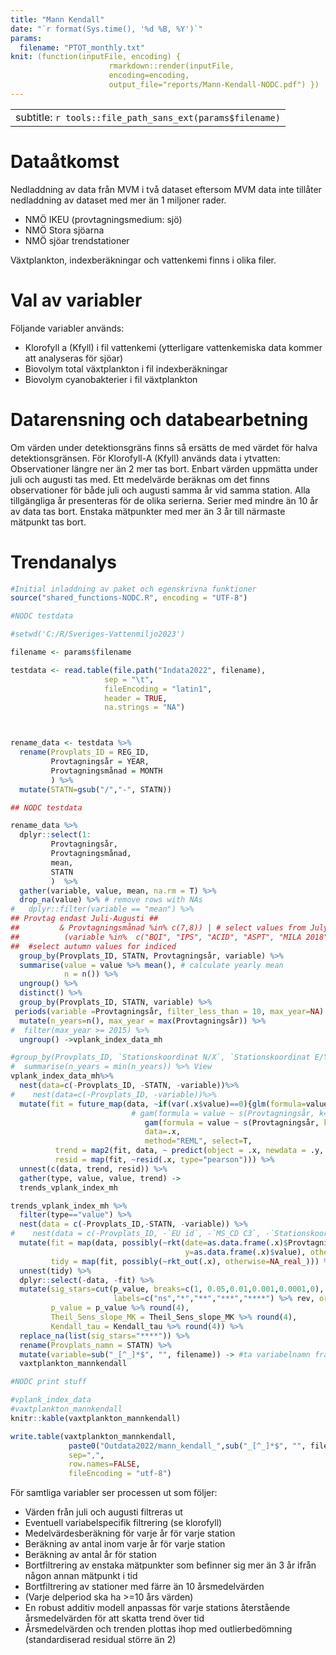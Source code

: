 ```yaml
---
title: "Mann Kendall"
date: "`r format(Sys.time(), '%d %B, %Y')`"
params: 
  filename: "PTOT_monthly.txt"
knit: (function(inputFile, encoding) {
                      rmarkdown::render(inputFile,
                      encoding=encoding, 
                      output_file="reports/Mann-Kendall-NODC.pdf") })
---
```


---
subtitle: `r tools::file_path_sans_ext(params$filename)`
---

# Dataåtkomst

Nedladdning av data från MVM i två dataset eftersom MVM data inte tillåter nedladdning av dataset med mer än 1 miljoner rader. 

* NMÖ IKEU (provtagningsmedium: sjö)
* NMÖ Stora sjöarna
* NMÖ sjöar trendstationer

Växtplankton, indexberäkningar och vattenkemi finns i olika filer.

# Val av variabler
Följande variabler används:

*	Klorofyll a (Kfyll) i fil vattenkemi (ytterligare vattenkemiska data kommer att analyseras för sjöar)
*	Biovolym total växtplankton i fil indexberäkningar
*	Biovolym cyanobakterier i fil växtplankton

# Datarensning och databearbetning
Om värden under detektionsgräns finns så ersätts de med värdet för halva detektionsgränsen.
För Klorofyll-A (Kfyll) används data i ytvatten: Observationer längre ner än 2 mer tas bort. 
Enbart värden uppmätta under juli och augusti tas med. Ett medelvärde beräknas om det finns observationer för både juli och augusti samma år vid samma station. 
Alla tillgängliga år presenteras för de olika serierna.
Serier med mindre än 10 år av data tas bort. Enstaka mätpunkter med mer än 3 år till närmaste mätpunkt tas bort.

# Trendanalys

```r
#Initial inladdning av paket och egenskrivna funktioner
source("shared_functions-NODC.R", encoding = "UTF-8")
```



```r
#NODC testdata

#setwd('C:/R/Sveriges-Vattenmiljo2023')

filename <- params$filename

testdata <- read.table(file.path("Indata2022", filename),
                     sep = "\t",
                     fileEncoding = "latin1",
                     header = TRUE,
                     na.strings = "NA")



rename_data <- testdata %>% 
  rename(Provplats_ID = REG_ID,
         Provtagningsår = YEAR,
         Provtagningsmånad = MONTH
         ) %>%
  mutate(STATN=gsub("/","-", STATN))

```





```r
## NODC testdata

rename_data %>% 
  dplyr::select(1:
         Provtagningsår, 
         Provtagningsmånad,
         mean,
         STATN
         )  %>%
  gather(variable, value, mean, na.rm = T) %>%
  drop_na(value) %>% # remove rows with NAs
#   dplyr::filter(variable == "mean") %>%
## Provtag endast Juli-Augusti ##         
##         & Provtagningsmånad %in% c(7,8)) | # select values from July and August 
##          (variable %in%  c("BQI", "IPS", "ACID", "ASPT", "MILA 2018") & Provtagningsmånad %in% c(9,10,11)))%>%
##  #select autumn values for indiced
  group_by(Provplats_ID, STATN, Provtagningsår, variable) %>% 
  summarise(value = value %>% mean(), # calculate yearly mean
            n = n()) %>% 
  ungroup() %>% 
  distinct() %>% 
  group_by(Provplats_ID, STATN, variable) %>% 
 periods(variable =Provtagningsår, filter_less_than = 10, max_year=NA) %>% ### Periods är en funktion från shared_functions.R
  mutate(n_years=n(), max_year = max(Provtagningsår)) %>%
#  filter(max_year >= 2015) %>% 
  ungroup() ->vplank_index_data_mh
```




```r
#group_by(Provplats_ID, `Stationskoordinat N/X`, `Stationskoordinat E/Y`, variable, Regionala)# %>%
#  summarise(n_years = min(n_years)) %>% View
vplank_index_data_mh%>%
  nest(data=c(-Provplats_ID, -STATN, -variable))%>% 
#    nest(data=c(-Provplats_ID, -variable))%>% 
  mutate(fit = future_map(data, ~if(var(.x$value)==0){glm(formula=value~Provtagningsår, data=.x)}else{
                           # gam(formula = value ~ s(Provtagningsår, k=unique(.x$n_years-2)),
                              gam(formula = value ~ s(Provtagningsår, k=unique(floor(.x$n_years/2))),
                              data=.x, 
                              method="REML", select=T,                        )}, .progress=T),
          trend = map2(fit, data, ~ predict(object = .x, newdata = .y, type="response")),
          resid = map(fit, ~resid(.x, type="pearson"))) %>% 
  unnest(c(data, trend, resid)) %>% 
  gather(type, value, value, trend) ->
  trends_vplank_index_mh
```




```r
trends_vplank_index_mh %>% 
  filter(type=="value") %>% 
  nest(data = c(-Provplats_ID,-STATN, -variable)) %>% 
#    nest(data = c(-Provplats_ID, -`EU id`, -`MS_CD C3`, -`Stationskoordinat N/X`, -`Stationskoordinat E/Y`,-Regionala,-variable)) %>% 
  mutate(fit = map(data, possibly(~rkt(date=as.data.frame(.x)$Provtagningsår, 
                                       y=as.data.frame(.x)$value), otherwise=NA_real_)),
         tidy = map(fit, possibly(~rkt_out(.x), otherwise=NA_real_))) %>% 
  unnest(tidy) %>% 
  dplyr::select(-data, -fit) %>% 
  mutate(sig_stars=cut(p_value, breaks=c(1, 0.05,0.01,0.001,0.0001,0), 
                       labels=c("ns","*","**","***","****") %>% rev, ordered_result = T),
         p_value = p_value %>% round(4),
         Theil_Sens_slope_MK = Theil_Sens_slope_MK %>% round(4), 
         Kendall_tau = Kendall_tau %>% round(4)) %>% 
  replace_na(list(sig_stars="****")) %>%
  rename(Provplats_namn = STATN) %>%
  mutate(variable=sub("_[^_]*$", "", filename)) -> #ta variabelnamn från filnamn
  vaxtplankton_mannkendall
```



```r
#NODC print stuff

#vplank_index_data
#vaxtplankton_mannkendall
knitr::kable(vaxtplankton_mannkendall)

write.table(vaxtplankton_mannkendall, 
             paste0("Outdata2022/mann_kendall_",sub("_[^_]*$", "", filename),".csv"),
             sep=",",
             row.names=FALSE,
             fileEncoding = "utf-8")
```
För samtliga variabler ser processen ut som följer:

 * Värden från juli och augusti filtreras ut
 * Eventuell variabelspecifik filtrering (se klorofyll)
 * Medelvärdesberäkning för varje år för varje station
 * Beräkning av antal inom varje år för varje station
 * Beräkning av antal år för station
 * Bortfiltrering av enstaka mätpunkter som befinner sig mer än 3 år ifrån någon annan mätpunkt i tid
 * Bortfiltrering av stationer med färre än 10 årsmedelvärden
 * (Varje delperiod ska ha >=10 års värden)
 * En robust additiv modell anpassas för varje stations återstående årsmedelvärden för att skatta trend över tid
 * Årsmedelvärden och trenden plottas ihop med outlierbedömning (standardiserad residual större än 2)
 



<!-- ### IPS, ACID -->

<!-- ```{r echo=FALSE, fig.height=20, fig.width=20, message=FALSE, warning=FALSE, out.extra='angle=90'} -->

<!-- for(i in 1:length(unique(trends_vplank_index_mh$STATN))) { -->

<!-- plot1 <-  trends_vplank_index_mh %>% -->
<!--    filter(STATN==unique(trends_vplank_index_mh$STATN)[i])%>% -->
<!--   filter(variable=="mean") %>% -->
<!--   ggplot(aes(x = Provtagningsår, y = value, group = type, linetype = type, color = type)) + -->
<!--   geom_line() + -->
<!--   facet_wrap(~STATN #+paste(`Stationskoordinat N/X`,`Stationskoordinat E/Y`) -->
<!--              , scales = "free_y")+ -->
<!--    scale_linetype_manual(values = c("value" = "dashed", "trend" = "solid"), -->
<!--                         labels = c("Medelvärden", "Trendvärden"))+ -->
<!--   scale_color_manual(values = c("value" = "blue", "trend" = "red"), -->
<!--                         labels = c("Medelvärden", "Trendvärden"))+ -->
<!-- #  geom_point(data = trends %>% -->
<!-- # filter(variable=="Biovolym (mm3/l)",outlier==T), aes(group=NULL, color=NULL), color="red")+ -->
<!--   labs(y="Mätvärden", color="Tidsserie",linetype = "Tidsserie", x="Provtagningsår") -->

<!-- ggsave(paste0("plots/mann_kendall_", sub("_[^_]*$", "", filename), -->
<!--                    "_",unique(trends_vplank_index_mh$STATN)[i],".png"), plot1) -->

<!-- } -->
<!-- ``` -->






